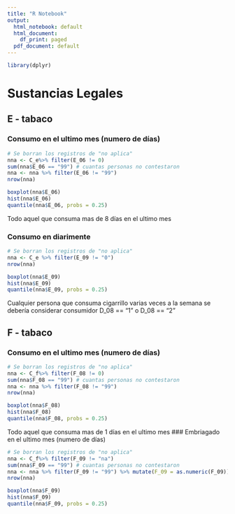 ---
title: "R Notebook"
output:
  html_notebook: default
  html_document:
    df_print: paged
  pdf_document: default
---
```{r}
library(dplyr)
```

# Sustancias Legales
## E - tabaco

### Consumo en el ultimo mes (numero de días)
```{r}
# Se borran los registros de "no aplica"
nna <- C_e%>% filter(E_06 != 0)
sum(nna$E_06 == "99") # cuantas personas no contestaron
nna <- nna %>% filter(E_06 != "99")
nrow(nna)
```

```{r}
boxplot(nna$E_06)
hist(nna$E_06)
quantile(nna$E_06, probs = 0.25)
```
Todo aquel que consuma mas de 8 días en el ultimo mes

### Consumo en diarimente
```{r}
# Se borran los registros de "no aplica"
nna <- C_e %>% filter(E_09 != "0")
nrow(nna)
```

```{r}
boxplot(nna$E_09)
hist(nna$E_09)
quantile(nna$E_09, probs = 0.25)
```
Cualquier persona que consuma cigarrillo varias veces a la semana se debería considerar consumidor D_08 == "1" o  D_08 == "2"

## F - tabaco
### Consumo en el ultimo mes (numero de días)
```{r}
# Se borran los registros de "no aplica"
nna <- C_f%>% filter(F_08 != 0)
sum(nna$F_08 == "99") # cuantas personas no contestaron
nna <- nna %>% filter(F_08 != "99")
nrow(nna)
```

```{r}
boxplot(nna$F_08)
hist(nna$F_08)
quantile(nna$F_08, probs = 0.25)
```

Todo aquel que consuma mas de 1 días en el ultimo mes
### Embriagado en el ultimo mes (numero de días)
```{r}
# Se borran los registros de "no aplica"
nna <- C_f%>% filter(F_09 != "na")
sum(nna$F_09 == "99") # cuantas personas no contestaron
nna <- nna %>% filter(F_09 != "99") %>% mutate(F_09 = as.numeric(F_09))
nrow(nna)
```

```{r}
boxplot(nna$F_09)
hist(nna$F_09)
quantile(nna$F_09, probs = 0.25)
```